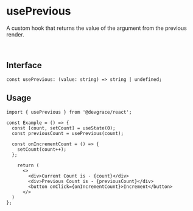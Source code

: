 # usePrevious

A custom hook that returns the value of the argument from the previous render.

<br />

## Interface
```tsx
const usePrevious: (value: string) => string | undefined;
```

## Usage

```tsx
import { usePrevious } from '@devgrace/react';

const Example = () => {
  const [count, setCount] = useState(0);
  const previousCount = usePrevious(count);

  const onIncrementCount = () => {
    setCount(count++);
  };

    return (
      <>
        <div>Current Count is - {count}</div>
        <div>Previous Count is - {previousCount}</div>
        <button onClick={onIncrementCount}>Increment</button>
      </>
  )
};
```